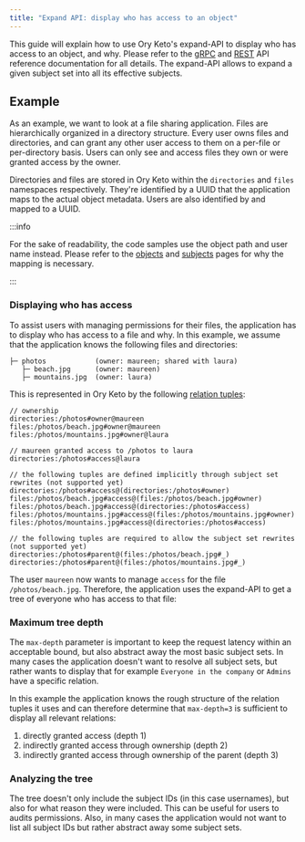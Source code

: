 ```yaml
---
title: "Expand API: display who has access to an object"
---
```



This guide will explain how to use Ory Keto's expand-API to display who has access to an object, and why. Please refer to the
[gRPC](../reference/proto-api.mdx) and [REST](../reference/rest-api.mdx) API reference documentation for all details. The
expand-API allows to expand a given subject set into all its effective subjects.

## Example

As an example, we want to look at a file sharing application. Files are hierarchically organized in a directory structure. Every
user owns files and directories, and can grant any other user access to them on a per-file or per-directory basis. Users can only
see and access files they own or were granted access by the owner.

Directories and files are stored in Ory Keto within the `directories` and `files` namespaces respectively. They're identified by a
UUID that the application maps to the actual object metadata. Users are also identified by and mapped to a UUID.

:::info

For the sake of readability, the code samples use the object path and user name instead. Please refer to the
[objects](../concepts/objects.mdx) and [subjects](../concepts/subjects.mdx) pages for why the mapping is necessary.

:::

### Displaying who has access

To assist users with managing permissions for their files, the application has to display who has access to a file and why. In
this example, we assume that the application knows the following files and directories:

```
├─ photos            (owner: maureen; shared with laura)
   ├─ beach.jpg      (owner: maureen)
   ├─ mountains.jpg  (owner: laura)
```

This is represented in Ory Keto by the following [relation tuples](../concepts/relation-tuples.mdx):

```keto-relation-tuples
// ownership
directories:/photos#owner@maureen
files:/photos/beach.jpg#owner@maureen
files:/photos/mountains.jpg#owner@laura

// maureen granted access to /photos to laura
directories:/photos#access@laura

// the following tuples are defined implicitly through subject set rewrites (not supported yet)
directories:/photos#access@(directories:/photos#owner)
files:/photos/beach.jpg#access@(files:/photos/beach.jpg#owner)
files:/photos/beach.jpg#access@(directories:/photos#access)
files:/photos/mountains.jpg#access@(files:/photos/mountains.jpg#owner)
files:/photos/mountains.jpg#access@(directories:/photos#access)

// the following tuples are required to allow the subject set rewrites (not supported yet)
directories:/photos#parent@(files:/photos/beach.jpg#_)
directories:/photos#parent@(files:/photos/mountains.jpg#_)
```

The user `maureen` now wants to manage `access` for the file `/photos/beach.jpg`. Therefore, the application uses the expand-API
to get a tree of everyone who has access to that file:

<CodeTabs sampleId="expand-api-display-access/01-expand-beach" version="v0.7.0-alpha.1" />

### Maximum tree depth

The `max-depth` parameter is important to keep the request latency within an acceptable bound, but also abstract away the most
basic subject sets. In many cases the application doesn't want to resolve all subject sets, but rather wants to display that for
example `Everyone in the company` or `Admins` have a specific relation.

In this example the application knows the rough structure of the relation tuples it uses and can therefore determine that
`max-depth=3` is sufficient to display all relevant relations:

1. directly granted access (depth 1)
2. indirectly granted access through ownership (depth 2)
3. indirectly granted access through ownership of the parent (depth 3)

### Analyzing the tree

The tree doesn't only include the subject IDs (in this case usernames), but also for what reason they were included. This can be
useful for users to audits permissions. Also, in many cases the application would not want to list all subject IDs but rather
abstract away some subject sets.
